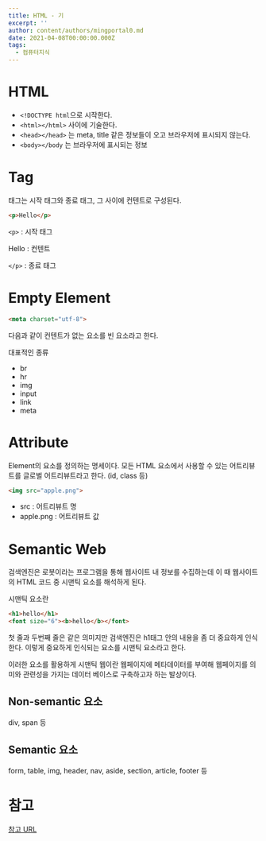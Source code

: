 ```yaml
---
title: HTML - 기
excerpt: ''
author: content/authors/mingportal0.md
date: 2021-04-08T00:00:00.000Z
tags:
  - 컴퓨터지식
---
```


# HTML

* `<!DOCTYPE html`으로 시작한다.
* `<html></html>` 사이에 기술한다.
* `<head></head>` 는 meta, title 같은 정보들이 오고 브라우저에 표시되지 않는다.
* `<body></body` 는 브라우저에 표시되는 정보

# Tag

태그는 시작 태그와 종료 태그, 그 사이에 컨텐트로 구성된다.

```html
<p>Hello</p>
```

`<p>` : 시작 태그

Hello : 컨텐트

`</p>` : 종료 태그

# Empty Element

```html
<meta charset="utf-8">
```

다음과 같이 컨텐트가 없는 요소를 빈 요소라고 한다.

대표적인 종류

* br
* hr
* img
* input
* link
* meta

# Attribute

Element의 요소를 정의하는 명세이다. 모든 HTML 요소에서 사용할 수 있는 어트리뷰트를 글로벌 어트리뷰트라고 한다. (id, class 등)

```html
<img src="apple.png">
```

* src : 어트리뷰트 명
* apple.png : 어트리뷰트 값

# Semantic Web

검색엔진은 로봇이라는 프로그램을 통해 웹사이트 내 정보를 수집하는데 이 때 웹사이트의 HTML 코드 중 시맨틱 요소를 해석하게 된다.

시맨틱 요소란

```html
<h1>hello</h1>
<font size="6"><b>hello</b></font>
```

첫 줄과 두번째 줄은 같은 의미지만 검색엔진은 h1태그 안의 내용을 좀 더 중요하게 인식한다. 이렇게 중요하게 인식되는 요소를 시맨틱 요소라고 한다.

이러한 요소를 활용하게 시맨틱 웹이란 웹페이지에 메타데이터를 부여해 웹페이지를 의미와 관련성을 가지는 데이터 베이스로 구축하고자 하는 발상이다.

## Non-semantic 요소

div, span 등

## Semantic 요소

form, table, img, header, nav, aside, section, article, footer 등

# 참고

[참고 URL](https://poiemaweb.com/html5-syntax)
